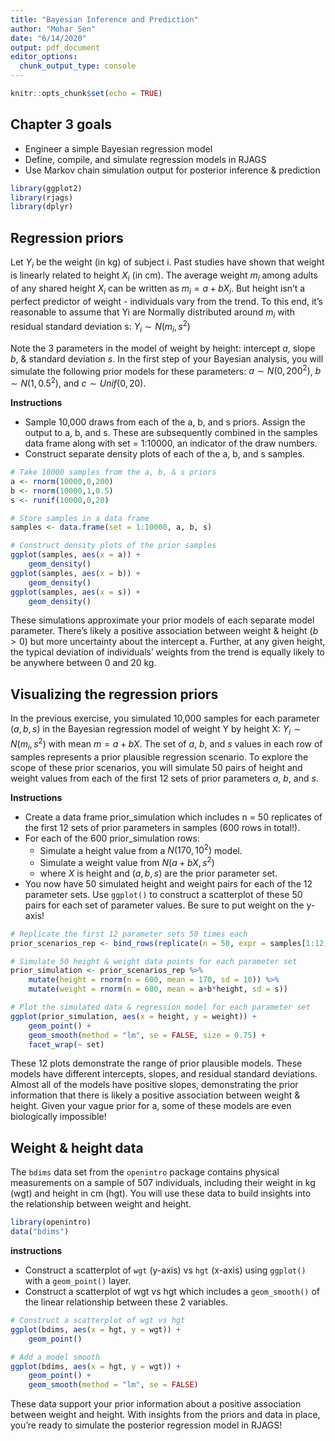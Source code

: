 ```yaml
---
title: "Bayesian Inference and Prediction"
author: "Mohar Sen"
date: "6/14/2020"
output: pdf_document
editor_options: 
  chunk_output_type: console
---
```


```r
knitr::opts_chunk$set(echo = TRUE)
```

## Chapter 3 goals
+ Engineer a simple Bayesian regression model
+ Define, compile, and simulate regression models in RJAGS
+ Use Markov chain simulation output for posterior inference & prediction

```r
library(ggplot2)
library(rjags)
library(dplyr)
```
## Regression priors
Let $Y_i$ be the weight (in kg) of subject i. Past studies have shown that weight is linearly related to height $X_i$ (in cm). The average weight $m_i$ among adults of any shared height $X_i$ can be written as $m_i =a+bX_i$. But height isn't a perfect predictor of weight - individuals vary from the trend. To this end, it's reasonable to assume that Yi are Normally distributed around $m_i$ with residual standard deviation s: $Y_i \sim N(m_i, s^2)$

Note the 3 parameters in the model of weight by height: intercept $a$, slope $b$, & standard deviation $s$. In the first step of your Bayesian analysis, you will simulate the following prior models for these parameters: $a \sim N(0,200^2)$, $b \sim N(1,0.5^2)$, and $c \sim Unif(0,20)$.

**Instructions**

+ Sample 10,000 draws from each of the a, b, and s priors. Assign the output to a, b, and s. These are subsequently combined in the samples data frame along with set = 1:10000, an indicator of the draw numbers.
+ Construct separate density plots of each of the a, b, and s samples.

```r
# Take 10000 samples from the a, b, & s priors
a <- rnorm(10000,0,200)
b <- rnorm(10000,1,0.5)
s <- runif(10000,0,20)

# Store samples in a data frame
samples <- data.frame(set = 1:10000, a, b, s)

# Construct density plots of the prior samples    
ggplot(samples, aes(x = a)) + 
    geom_density()
ggplot(samples, aes(x = b)) + 
    geom_density()
ggplot(samples, aes(x = s)) + 
    geom_density()
```

These simulations approximate your prior models of each separate model parameter. There's likely a positive association between weight & height ($b > 0$) but more uncertainty about the intercept a. Further, at any given height, the typical deviation of individuals' weights from the trend is equally likely to be anywhere between 0 and 20 kg. 


## Visualizing the regression priors

In the previous exercise, you simulated 10,000 samples for each parameter ($a, b, s$) in the Bayesian regression model of weight Y by height X: $Y_i \sim N(m_i, s^2)$ with mean $m=a+bX$. The set of $a$, $b$, and $s$ values in each row of samples represents a prior plausible regression scenario. To explore the scope of these prior scenarios, you will simulate 50 pairs of height and weight values from each of the first 12 sets of prior parameters $a$, $b$, and $s$.


**Instructions**

+ Create a data frame prior_simulation which includes n = 50 replicates of the first 12 sets of prior parameters in samples (600 rows in total!).
+ For each of the 600 prior_simulation rows:
  + Simulate a height value from a $N(170,10^2)$ model.
  + Simulate a weight value from $N(a+bX,s^2)$
  + where $X$ is height and ($a, b, s$) are the prior parameter set. 
+ You now have 50 simulated height and weight pairs for each of the 12 parameter sets. Use `ggplot()` to construct a scatterplot of these 50 pairs for each set of parameter values. Be sure to put weight on the y-axis!

```r
# Replicate the first 12 parameter sets 50 times each
prior_scenarios_rep <- bind_rows(replicate(n = 50, expr = samples[1:12, ], simplify = FALSE)) 

# Simulate 50 height & weight data points for each parameter set
prior_simulation <- prior_scenarios_rep %>% 
    mutate(height = rnorm(n = 600, mean = 170, sd = 10)) %>% 
    mutate(weight = rnorm(n = 600, mean = a+b*height, sd = s))

# Plot the simulated data & regression model for each parameter set
ggplot(prior_simulation, aes(x = height, y = weight)) + 
    geom_point() + 
    geom_smooth(method = "lm", se = FALSE, size = 0.75) + 
    facet_wrap(~ set)
```

These 12 plots demonstrate the range of prior plausible models. These models have different intercepts, slopes, and residual standard deviations. Almost all of the models have positive slopes, demonstrating the prior information that there is likely a positive association between weight & height. Given your vague prior for a, some of these models are even biologically impossible! 

## Weight & height data

The `bdims` data set from the `openintro` package contains physical measurements on a sample of 507 individuals, including their weight in kg (wgt) and height in cm (hgt). You will use these data to build insights into the relationship between weight and height.

```r
library(openintro)
data("bdims")
```

**instructions**

+ Construct a scatterplot of `wgt` (y-axis) vs `hgt` (x-axis) using `ggplot()` with a `geom_point()` layer.
+ Construct a scatterplot of wgt vs hgt which includes a `geom_smooth()` of the linear relationship between these 2 variables.

```r
# Construct a scatterplot of wgt vs hgt
ggplot(bdims, aes(x = hgt, y = wgt)) + 
    geom_point()

# Add a model smooth
ggplot(bdims, aes(x = hgt, y = wgt)) + 
    geom_point() + 
    geom_smooth(method = "lm", se = FALSE)
```

These data support your prior information about a positive association between weight and height. With insights from the priors and data in place, you're ready to simulate the posterior regression model in RJAGS! 












































